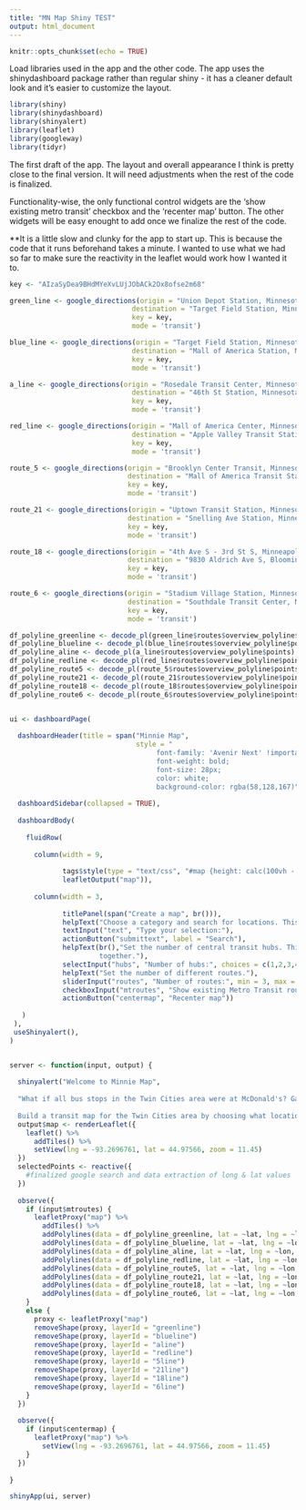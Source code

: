```yaml
---
title: "MN Map Shiny TEST"
output: html_document
---
```


```r
knitr::opts_chunk$set(echo = TRUE)
```

Load libraries used in the app and the other code. The app uses the shinydashboard package rather than regular shiny - it has a cleaner default look and it's easier to customize the layout. 

```r
library(shiny)
library(shinydashboard)
library(shinyalert)
library(leaflet)
library(googleway)
library(tidyr)
```

The first draft of the app. The layout and overall appearance I think is pretty close to the final version. It will need adjustments when the rest of the code is finalized.

Functionality-wise, the only functional control widgets are the 'show existing metro transit' checkbox and the 'recenter map' button. The other widgets will be easy enought to add once we finalize the rest of the code.

**It is a little slow and clunky for the app to start up. This is because the code that it runs beforehand takes a minute. I wanted to use what we had so far to make sure the reactivity in the leaflet would work how I wanted it to.

```r
key <- "AIzaSyDea9BHdMYeXvLUjJObACk2Ox8ofse2m68"

green_line <- google_directions(origin = "Union Depot Station, Minnesota",
                              destination = "Target Field Station, Minnesota",
                              key = key,
                              mode = 'transit')

blue_line <- google_directions(origin = "Target Field Station, Minnesota",
                              destination = "Mall of America Station, Minnesota",
                              key = key,
                              mode = 'transit')

a_line <- google_directions(origin = "Rosedale Transit Center, Minnesota",
                              destination = "46th St Station, Minnesota",
                              key = key,
                              mode = 'transit')

red_line <- google_directions(origin = "Mall of America Center, Minnesota",
                              destination = "Apple Valley Transit Station, Minnesota",
                              key = key,
                              mode = 'transit')

route_5 <- google_directions(origin = "Brooklyn Center Transit, Minnesota",
                             destination = "Mall of America Transit Station, Minnesota",
                             key = key,
                             mode = 'transit')

route_21 <- google_directions(origin = "Uptown Transit Station, Minnesota",
                             destination = "Snelling Ave Station, Minnesota",
                             key = key,
                             mode = 'transit')

route_18 <- google_directions(origin = "4th Ave S - 3rd St S, Minneapolis, MN 55415",
                             destination = "9830 Aldrich Ave S, Bloomington, MN 55420",
                             key = key,
                             mode = 'transit')

route_6 <- google_directions(origin = "Stadium Village Station, Minnesota",
                             destination = "Southdale Transit Center, Minnesota",
                             key = key,
                             mode = 'transit')

df_polyline_greenline <- decode_pl(green_line$routes$overview_polyline$points)
df_polyline_blueline <- decode_pl(blue_line$routes$overview_polyline$points)
df_polyline_aline <- decode_pl(a_line$routes$overview_polyline$points)
df_polyline_redline <- decode_pl(red_line$routes$overview_polyline$points)
df_polyline_route5 <- decode_pl(route_5$routes$overview_polyline$points)
df_polyline_route21 <- decode_pl(route_21$routes$overview_polyline$points)
df_polyline_route18 <- decode_pl(route_18$routes$overview_polyline$points)
df_polyline_route6 <- decode_pl(route_6$routes$overview_polyline$points)


ui <- dashboardPage(
  
  dashboardHeader(title = span("Minnie Map",
                               style = "
                                    font-family: 'Avenir Next' !important; 
                                    font-weight: bold;
                                    font-size: 28px;
                                    color: white;
                                    background-color: rgba(58,128,167)")),
  
  dashboardSidebar(collapsed = TRUE),
  
  dashboardBody(
    
    fluidRow(
      
      column(width = 9,
             
             tags$style(type = "text/css", "#map {height: calc(100vh - 80px) !important;},"),
             leafletOutput("map")),
      
      column(width = 3,
             
             titlePanel(span("Create a map", br())),
             helpText("Choose a category and search for locations. This search uses Google Maps."),
             textInput("text", "Type your selection:"),
             actionButton("submittext", label = "Search"),
             helpText(br(),"Set the number of central transit hubs. This will change where routes join
                      together."),
             selectInput("hubs", "Number of hubs:", choices = c(1,2,3,4)),
             helpText("Set the number of different routes."),
             sliderInput("routes", "Number of routes:", min = 3, max = 10, value = 3),
             checkboxInput("mtroutes", "Show existing Metro Transit routes", FALSE),
             actionButton("centermap", "Recenter map"))
      
   )
 ),
 useShinyalert(),
)


server <- function(input, output) {
  
  shinyalert("Welcome to Minnie Map",
  
  "What if all bus stops in the Twin Cities area were at McDonald's? Gas stations?
  
  Build a transit map for the Twin Cities area by choosing what locations to use for the stops. Customize the map by changing the number of central transit hubs and the number of routes.")
  output$map <- renderLeaflet({
    leaflet() %>% 
      addTiles() %>%
      setView(lng = -93.2696761, lat = 44.97566, zoom = 11.45) 
  })
  selectedPoints <- reactive({
    #finalized google search and data extraction of long & lat values
  })
  
  observe({
    if (input$mtroutes) {
      leafletProxy("map") %>% 
        addTiles() %>%
        addPolylines(data = df_polyline_greenline, lat = ~lat, lng = ~lon, color = "black", layerId = "greenline") %>%
        addPolylines(data = df_polyline_blueline, lat = ~lat, lng = ~lon, color = "black", layerId = "blueline") %>% 
        addPolylines(data = df_polyline_aline, lat = ~lat, lng = ~lon, color = "black", layerId = "aline") %>% 
        addPolylines(data = df_polyline_redline, lat = ~lat, lng = ~lon, color = "black", layerId = "redline") %>% 
        addPolylines(data = df_polyline_route5, lat = ~lat, lng = ~lon, color = "black", layerId = "5line") %>% 
        addPolylines(data = df_polyline_route21, lat = ~lat, lng = ~lon, color = "black", layerId = "21line") %>% 
        addPolylines(data = df_polyline_route18, lat = ~lat, lng = ~lon, color = "black", layerId = "18line") %>% 
        addPolylines(data = df_polyline_route6, lat = ~lat, lng = ~lon, color = "black", layerId = "6line")
    } 
    else {
      proxy <- leafletProxy("map")
      removeShape(proxy, layerId = "greenline")
      removeShape(proxy, layerId = "blueline") 
      removeShape(proxy, layerId = "aline")
      removeShape(proxy, layerId = "redline")
      removeShape(proxy, layerId = "5line")
      removeShape(proxy, layerId = "21line")
      removeShape(proxy, layerId = "18line")
      removeShape(proxy, layerId = "6line")
    }
  })
  
  observe({
    if (input$centermap) {
      leafletProxy("map") %>% 
        setView(lng = -93.2696761, lat = 44.97566, zoom = 11.45) 
    }
  })
  
}

shinyApp(ui, server)
```
